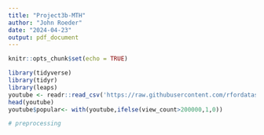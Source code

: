 ```yaml
---
title: "Project3b-MTH"
author: "John Roeder"
date: "2024-04-23"
output: pdf_document
---
```


```r
knitr::opts_chunk$set(echo = TRUE)
```



```r
library(tidyverse)
library(tidyr)
library(leaps)
youtube <- readr::read_csv('https://raw.githubusercontent.com/rfordatascience/tidytuesday/master/data/2021/2021-03-02/youtube.csv')
head(youtube)
youtube$popular<- with(youtube,ifelse(view_count>200000,1,0))

```



```r
# preprocessing 


```
